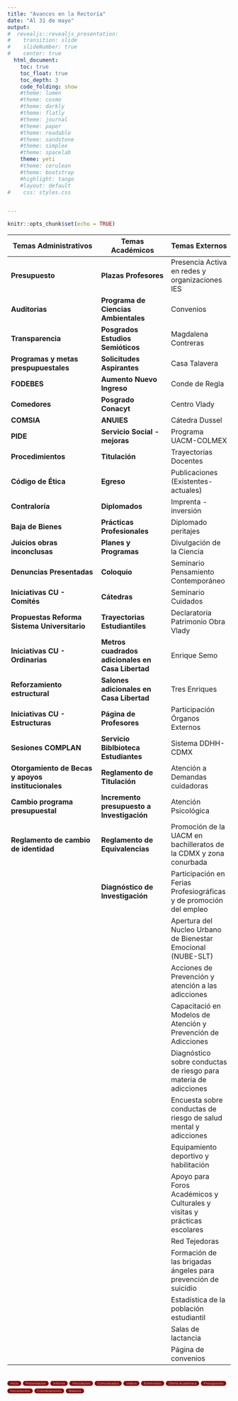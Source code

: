 ```yaml
---
title: "Avances en la Rectoría"
date: "Al 31 de mayo"
output:
#  revealjs::revealjs_presentation:
#    transition: slide
#    slideNumber: true
#    center: true
  html_document:
    toc: true
    toc_float: true
    toc_depth: 3
    code_folding: show
    #theme: lumen
    #theme: cosmo
    #theme: darkly
    #theme: flatly
    #theme: journal
    #theme: paper
    #theme: readable
    #theme: sandstone
    #theme: simplex
    #theme: spacelab
    theme: yeti
    #theme: cerulean
    #theme: bootstrap
    #highlight: tango
    #layout: default
#    css: styles.css


---
```


```r
knitr::opts_chunk$set(echo = TRUE)
```

| Temas Administrativos | Temas Académicos | Temas Externos |
|-----------------------|------------------|----------------|
| **Presupuesto**           | **Plazas Profesores**| Presencia Activa en redes y organizaciones IES |
| **Auditorias**            | **Programa de Ciencias Ambientales** | Convenios | 
| **Transparencia** | **Posgrados Estudios Semióticos**| Magdalena Contreras| 
| **Programas y metas prespupuestales**| **Solicitudes Aspirantes** | Casa Talavera | 
| **FODEBES**|**Aumento Nuevo Ingreso** | Conde de Regla| 
| **Comedores**| **Posgrado Conacyt** | Centro Vlady | 
| **COMSIA**| **ANUIES** | Cátedra Dussel| 
| **PIDE**| **Servicio Social - mejoras** | Programa UACM-COLMEX| 
| **Procedimientos** | **Titulación** | Trayectorias Docentes | 
| **Código de Ética**| **Egreso** |  Publicaciones (Existentes-actuales)| 
| **Contraloría**| **Diplomados** |Imprenta - inversión | 
| **Baja de Bienes** | **Prácticas Profesionales** | Diplomado peritajes  | 
| **Juicios obras inconclusas**| **Planes y Programas** | Divulgación de la Ciencia | 
| **Denuncias Presentadas**| **Coloquio** | Seminario Pensamiento Contemporáneo | 
| **Iniciativas CU -  Comités**| **Cátedras** | Seminario Cuidados | 
| **Propuestas Reforma Sistema Universitario**| **Trayectorias Estudiantiles** | Declaratoria Patrimonio Obra Vlady | 
| **Iniciativas CU - Ordinarias** | **Metros cuadrados adicionales en Casa Libertad** | Enrique Semo| 
| **Reforzamiento estructural**| **Salones adicionales en Casa Libertad** | Tres Enriques | 
| **Iniciativas CU - Estructuras**| **Página de Profesores** | Participación Órganos Externos| 
| **Sesiones COMPLAN**| **Servicio Biblbioteca Estudiantes** | Sistema DDHH-CDMX| 
| **Otorgamiento de Becas y apoyos institucionales**| **Reglamento de Titulación**| Atención a Demandas cuidadoras |
| **Cambio programa presupuestal** |**Incremento presupuesto a Investigación** | Atención Psicológica |
| **Reglamento de cambio de identidad** | **Reglamento de Equivalencias** | Promoción de la UACM en bachilleratos de la CDMX y zona conurbada|
| | **Diagnóstico de Investigación**| Participación en Ferias Profesiográficas y de promoción del empleo|
| | | Apertura del Nucleo Urbano de Bienestar Emocional (NUBE-SLT)|
| | | Acciones de Prevención y atención a las adicciones|
| | | Capacitació en Modelos de Atención y Prevención de Adicciones|
| | | Diagnóstico sobre conductas de riesgo para materia de adicciones|
| | | Encuesta sobre conductas de riesgo de salud mental y adicciones |
| | | Equipamiento deportivo y habilitación|
| | | Apoyo para Foros Académicos y Culturales y visitas y prácticas escolares|
| | | Red Tejedoras|
| | | Formación de las brigadas ángeles para prevención de suicidio|
| | | Estadística de la población estudiantil|
| | | Salas de lactancia|
| | | Página de convenios|




<style>
.button-container {
  display: grid;
  grid-template-columns: repeat(1, 1fr); /* Organiza en 3 columnas */
  grid-gap: 5px; /* Espacio entre botones */
}

.button-container button {
  font-size: 8px;
  background-color:  #8B0000; /* Cambia el color de fondo de los botones a naranja */
  color: #C0C0C0; /* Cambia el color del texto de los botones a gris plateado */
  border: none;
  border-radius: 5px;
  cursor: pointer;
}

.button-container button:hover {
  background-color: #FF6347; /* Cambia el color de fondo al pasar el ratón sobre los botones */
}
</style>

<div class="button-container">
  <button onclick="location.href='index.html'">Inicio</button>
  <button onclick="location.href='Presentacion.html'">Presentacion</button>
  <button onclick="location.href='Informes.html'">Informe</button>
  <button onclick="location.href='Vinculacion.html'">Vinculacion</button>
  <button onclick="location.href='Comunicados.html'">Comunicados</button>
  <button onclick="location.href='Videos.html'">Videos</button>
  <button onclick="location.href='Entrevistas.html'">Entrevistas</button>
  <button onclick="location.href='OfertaAcademica.html'">Oferta Académica</button>
  <button onclick="location.href='Presupuesto.html'">Presupuesto</button>
  <button onclick="location.href='Documentos.html'">Documentos</button>
  <button onclick="location.href='Coordinaciones.html'">Coordinaciones</button>
  <button onclick="location.href='Balance.html'">Balance</button>
</div>
